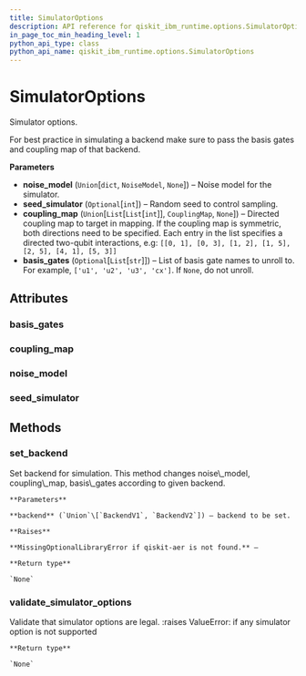 ```yaml
---
title: SimulatorOptions
description: API reference for qiskit_ibm_runtime.options.SimulatorOptions
in_page_toc_min_heading_level: 1
python_api_type: class
python_api_name: qiskit_ibm_runtime.options.SimulatorOptions
---
```


# SimulatorOptions

<Class id="qiskit_ibm_runtime.options.SimulatorOptions" github="https://github.com/qiskit/qiskit-ibm-runtime/tree/stable/0.17/qiskit_ibm_runtime/options/simulator_options.py" signature="SimulatorOptions(noise_model=None, seed_simulator=None, coupling_map=None, basis_gates=None)">
  Simulator options.

  For best practice in simulating a backend make sure to pass the basis gates and coupling map of that backend.

  **Parameters**

  *   **noise\_model** (`Union`\[`dict`, `NoiseModel`, `None`]) – Noise model for the simulator.
  *   **seed\_simulator** (`Optional`\[`int`]) – Random seed to control sampling.
  *   **coupling\_map** (`Union`\[`List`\[`List`\[`int`]], `CouplingMap`, `None`]) – Directed coupling map to target in mapping. If the coupling map is symmetric, both directions need to be specified. Each entry in the list specifies a directed two-qubit interactions, e.g: `[[0, 1], [0, 3], [1, 2], [1, 5], [2, 5], [4, 1], [5, 3]]`
  *   **basis\_gates** (`Optional`\[`List`\[`str`]]) – List of basis gate names to unroll to. For example, `['u1', 'u2', 'u3', 'cx']`. If `None`, do not unroll.

  ## Attributes

  ### basis\_gates

  <Attribute id="qiskit_ibm_runtime.options.SimulatorOptions.basis_gates" name="basis_gates" attributeTypeHint="List[str] | None" attributeValue="= None" />

  ### coupling\_map

  <Attribute id="qiskit_ibm_runtime.options.SimulatorOptions.coupling_map" name="coupling_map" attributeTypeHint="List[List[int]] | CouplingMap | None" attributeValue="= None" />

  ### noise\_model

  <Attribute id="qiskit_ibm_runtime.options.SimulatorOptions.noise_model" name="noise_model" attributeTypeHint="dict | NoiseModel | None" attributeValue="= None" />

  ### seed\_simulator

  <Attribute id="qiskit_ibm_runtime.options.SimulatorOptions.seed_simulator" name="seed_simulator" attributeTypeHint="int | None" attributeValue="= None" />

  ## Methods

  ### set\_backend

  <Function id="qiskit_ibm_runtime.options.SimulatorOptions.set_backend" name="set_backend" signature="set_backend(backend)">
    Set backend for simulation. This method changes noise\_model, coupling\_map, basis\_gates according to given backend.

    **Parameters**

    **backend** (`Union`\[`BackendV1`, `BackendV2`]) – backend to be set.

    **Raises**

    **MissingOptionalLibraryError if qiskit-aer is not found.** –

    **Return type**

    `None`
  </Function>

  ### validate\_simulator\_options

  <Function id="qiskit_ibm_runtime.options.SimulatorOptions.validate_simulator_options" name="validate_simulator_options" signature="static validate_simulator_options(simulator_options)">
    Validate that simulator options are legal. :raises ValueError: if any simulator option is not supported

    **Return type**

    `None`
  </Function>
</Class>


